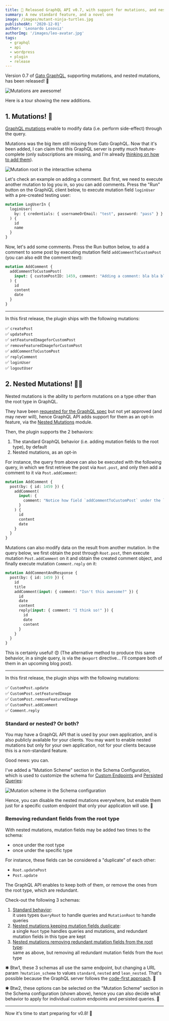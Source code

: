 ```yaml
---
title: 🎉 Released GraphQL API v0.7, with support for mutations, and nested mutations!
summary: A new standard feature, and a novel one
image: /images/mutant-ninja-turtles.jpg
publishedAt: '2020-12-01'
author: 'Leonardo Losoviz'
authorImg: '/images/leo-avatar.jpg'
tags:
  - graphql
  - api
  - wordpress
  - plugin
  - release
---
```


Version 0.7 of [Gato GraphQL](https://github.com/GatoGraphQL/GatoGraphQL/tree/master/layers/GraphQLAPIForWP/plugins/graphql-api-for-wp), supporting mutations, and nested mutations, has been released! 🎉

![Mutations are awesome!](/images/finally-got-mutations.jpg)

Here is a tour showing the new additions.

## 1. Mutations! 🚀

[GraphQL mutations](https://graphql.org/learn/queries/#mutations) enable to modify data (i.e. perform side-effect) through the query.

Mutations was the big item still missing from Gato GraphQL. Now that it's been added, I can claim that this GraphQL server is pretty much feature-complete (only subscriptions are missing, and I'm already [thinking on how to add them](https://github.com/GraphQLAPI/graphql-api-for-wp/issues/61)).

![Mutation root in the interactive schema](/images/graphql-schema-mutation-root.jpg "Mutation root in the interactive schema")

Let's check an example on adding a comment. But first, we need to execute another mutation to log you in, so you can add comments. Press the "Run" button on the GraphiQL client below, to execute mutation field `loginUser` with a pre-created testing user:  

```graphql
mutation LogUserIn {
  loginUser(
    by: { credentials: { usernameOrEmail: "test", password: "pass" } }
  ) {
    id
    name
  }
}
```

Now, let's add some comments. Press the Run button below, to add a comment to some post by executing mutation field `addCommentToCustomPost` (you can also edit the comment text):

```graphql
mutation AddComment {
  addCommentToCustomPost(
    input: { customPostID: 1459, comment: "Adding a comment: bla bla bla" }
  ) {
    id
    content
    date
  }
}
```

---

In this first release, the plugin ships with the following mutations:

✅ `createPost`<br/>
✅ `updatePost`<br/>
✅ `setFeaturedImageforCustomPost`<br/>
✅ `removeFeaturedImageforCustomPost`<br/>
✅ `addCommentToCustomPost`<br/>
✅ `replyComment`<br/>
✅ `loginUser`<br/>
✅ `logoutUser`

## 2. Nested Mutations! 🚀🚀

Nested mutations is the ability to perform mutations on a type other than the root type in GraphQL.

They have been [requested for the GraphQL spec](https://github.com/graphql/graphql-spec/issues/252) but not yet approved (and may never will), hence GraphQL API adds support for them as an opt-in feature, via the [Nested Mutations](https://github.com/GatoGraphQL/GatoGraphQL/tree/master/layers/GraphQLAPIForWP/plugins/graphql-api-for-wp/docs/en/modules/nested-mutations.md) module.

Then, the plugin supports the 2 behaviors:

1. The standard GraphQL behavior (i.e. adding mutation fields to the root type), by default
2. Nested mutations, as an opt-in

For instance, the query from above can also be executed with the following query, in which we first retrieve the post via `Root.post`, and only then add a comment to it via `Post.addComment`:

```graphql
mutation AddComment {
  post(by: { id: 1459 }) {
    addComment(
      input: {
        comment: "Notice how field `addCommentToCustomPost` under the `Root` type is renamed as `addComment` under the `Post` type? The schema got neater!"
      }
    ) {
      id
      content
      date
    }
  }
}
```

Mutations can also modify data on the result from another mutation. In the query below, we first obtain the post through `Root.post`, then execute mutation `Post.addComment` on it and obtain the created comment object, and finally execute mutation `Comment.reply` on it:

```graphql
mutation AddCommentAndResponse {
  post(by: { id: 1459 }) {
    id
    title
    addComment(input: { comment: "Isn't this awesome?" }) {
      id
      date
      content
      reply(input: { comment: "I think so!" }) {
        id
        date
        content
      }
    }
  }
}
```

This is certainly useful! 😍 (The alternative method to produce this same behavior, in a single query, is via the `@export` directive... I'll compare both of them in an upcoming blog post).

---

In this first release, the plugin ships with the following mutations:

✅ `CustomPost.update`<br/>
✅ `CustomPost.setFeaturedImage`<br/>
✅ `CustomPost.removeFeaturedImage`<br/>
✅ `CustomPost.addComment`<br/>
✅ `Comment.reply`

### Standard or nested? Or both?

You may have a GraphQL API that is used by your own application, and is also publicly available for your clients. You may want to enable nested mutations but only for your own application, not for your clients because this is a non-standard feature.

Good news: you can.

I've added a "Mutation Scheme" section in the Schema Configuration, which is used to customize the schema for [Custom Endpoints](https://github.com/GatoGraphQL/GatoGraphQL/tree/master/layers/GraphQLAPIForWP/plugins/graphql-api-for-wp/docs/en/modules/custom-endpoints.md) and [Persisted Queries](https://github.com/GatoGraphQL/GatoGraphQL/tree/master/layers/GraphQLAPIForWP/plugins/graphql-api-for-wp/docs/en/modules/persisted-queries.md):

![Mutation scheme in the Schema configuration](/images/releases/v07/schema-configuration-mutation-scheme.jpg)

Hence, you can disable the nested mutations everywhere, but enable them just for a specific custom endpoint that only your application will use. 💪

### Removing redundant fields from the root type

With nested mutations, mutation fields may be added two times to the schema:

- once under the root type
- once under the specific type

For instance, these fields can be considered a "duplicate" of each other:

- `Root.updatePost`
- `Post.update`

The GraphQL API enables to keep both of them, or remove the ones from the root type, which are redundant.

Check-out the following 3 schemas:

1. [Standard behavior](https://newapi.getpop.org/graphql-interactive/):<br/>it uses types `QueryRoot` to handle queries and `MutationRoot` to handle queries
2. [Nested mutations keeping mutation fields duplicate](https://newapi.getpop.org/graphql-interactive/?mutation_scheme=nested):<br/>a single `Root` type handles queries and mutations, and redundant mutation fields in this type are kept
3. [Nested mutations removing redundant mutation fields from the root type](https://newapi.getpop.org/graphql-interactive/?mutation_scheme=lean_nested):<br/>same as above, but removing all redundant mutation fields from the `Root` type

✱ Btw1, these 3 schemas all use the same endpoint, but changing a URL param `?mutation_scheme` to values `standard`, `nested` and `lean_nested`. That's possible because the GraphQL server follows the [code-first approach](https://graphql-by-pop.com/docs/architecture/code-first.html). 🤟

✱ Btw2, these options can be selected on the "Mutation Scheme" section in the Schema configuration (shown above), hence you can also decide what behavior to apply for individual custom endpoints and persisted queries. 👏

---

Now it's time to start preparing for v0.8! 🙏
